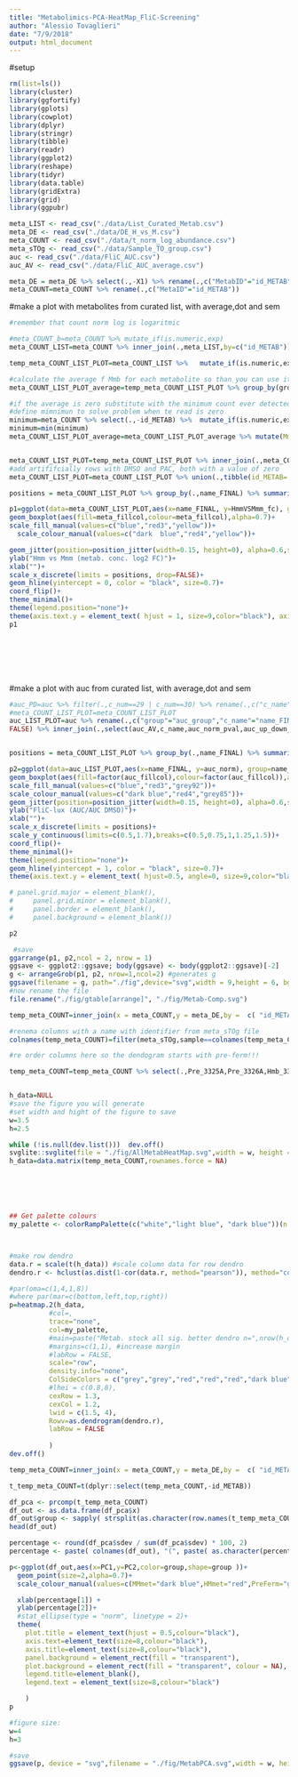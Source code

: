 ```yaml
---
title: "Metabolimics-PCA-HeatMap_FliC-Screening"
author: "Alessio Tovaglieri"
date: "7/9/2018"
output: html_document
---
```

#setup
```r
rm(list=ls())
library(cluster)
library(ggfortify)
library(gplots)
library(cowplot)
library(dplyr)
library(stringr)
library(tibble)
library(readr)
library(ggplot2)
library(reshape)
library(tidyr)
library(data.table)
library(gridExtra)
library(grid)
library(ggpubr)
```

```r
meta_LIST <- read_csv("./data/List_Curated_Metab.csv")
meta_DE <- read_csv("./data/DE_H_vs_M.csv")
meta_COUNT <- read_csv("./data/t_norm_log_abundance.csv")
meta_sTOg <- read_csv("./data/Sample_TO_group.csv")
auc <- read_csv("./data/FliC_AUC.csv")
auc_AV <- read_csv("./data/FliC_AUC_average.csv")

meta_DE = meta_DE %>% select(.,-X1) %>% rename(.,c("MetabID"="id_METAB"))
meta_COUNT=meta_COUNT %>% rename(.,c("MetaID"="id_METAB"))
```



#make a plot with metabolites from curated list, with average,dot and sem
```r
#remember that count norm log is logaritmic

#meta_COUNT_b=meta_COUNT %>% mutate_if(is.numeric,exp)
meta_COUNT_LIST=meta_COUNT %>% inner_join(.,meta_LIST,by=c("id_METAB"))

temp_meta_COUNT_LIST_PLOT=meta_COUNT_LIST %>%   mutate_if(is.numeric,exp) %>% select(.,'3317A','3318A','3319A','3320A','3321A','3322A','3325A','3326A',id_METAB,name_FINAL) %>% gather(.,key=sample,value=count,-id_METAB,-name_FINAL) %>% inner_join(x = .,y = meta_sTOg,by =  c( "sample")) 

#calculate the average f Mmb for each metabolite so than you can use it to normalise and calculate Hmm vs Mmm for each metabolit for the plot
meta_COUNT_LIST_PLOT_average=temp_meta_COUNT_LIST_PLOT %>% group_by(group,id_METAB,name_FINAL) %>% summarise(.,count_mean=mean(count)) %>% spread(.,key=group,value=count_mean) %>% select(., id_METAB,name_FINAL,Mmb_stock_100) %>% rename(.,c("Mmb_stock_100"="Mmb_average"))

#if the average is zero substitute with the minimum count ever detected in all metabolites
#define mimnimun to solve problem when te read is zero
minimum=meta_COUNT %>% select(.,-id_METAB) %>%  mutate_if(is.numeric,exp)
minimum=min(minimum)
meta_COUNT_LIST_PLOT_average=meta_COUNT_LIST_PLOT_average %>% mutate(Mmb_average=ifelse(Mmb_average==0,minimum,Mmb_average))


meta_COUNT_LIST_PLOT=temp_meta_COUNT_LIST_PLOT %>% inner_join(.,meta_COUNT_LIST_PLOT_average, by=c("name_FINAL","id_METAB")) %>% filter(.,group=="Hmb_stock_100") %>% mutate(.,HmmVSMmm_fc=count/Mmb_average) %>% select(.,-count,-Mmb_average) %>% mutate_if(is.numeric,log2) %>% arrange(.,desc(HmmVSMmm_fc)) %>% mutate(.,meta_fillcol=ifelse(HmmVSMmm_fc>0,"dark red","dark blue")) 
#add artififcially rows with DMSO and PAC, both with a value of zero
meta_COUNT_LIST_PLOT=meta_COUNT_LIST_PLOT %>% union(.,tibble(id_METAB= c("u","u","u","u","u","u"),name_FINAL=c("PAC","PAC","PAC","DMSO","DMSO","DMSO"),sample= c("u","u","u","u","u","u"),group= c("u","u","u","u","u","u"),name= c("u","u","u","u","u","u"),HmmVSMmm_fc= c(0,0,0,0,0,0),meta_fillcol= c("u","u","u","u","u","u") ) ) %>% mutate(.,HmmVSMmm_fc=ifelse(HmmVSMmm_fc==0,NA,HmmVSMmm_fc))

positions = meta_COUNT_LIST_PLOT %>% group_by(.,name_FINAL) %>% summarise(HmmVSMmm_fc=mean(HmmVSMmm_fc)) %>% arrange(desc(HmmVSMmm_fc)) %>% pull(var = name_FINAL) %>% unique(.)

p1=ggplot(data=meta_COUNT_LIST_PLOT,aes(x=name_FINAL, y=HmmVSMmm_fc), group=name)+
geom_boxplot(aes(fill=meta_fillcol,colour=meta_fillcol),alpha=0.7)+
scale_fill_manual(values=c("blue","red3","yellow"))+
  scale_colour_manual(values=c("dark  blue","red4","yellow"))+

geom_jitter(position=position_jitter(width=0.15, height=0), alpha=0.6,size=0.6,color=meta_COUNT_LIST_PLOT$meta_fillcol)+
ylab("Hmm vs Mmm (metab. conc. log2 FC)")+
xlab("")+
scale_x_discrete(limits = positions, drop=FALSE)+
geom_hline(yintercept = 0, color = "black", size=0.7)+
coord_flip()+
theme_minimal()+
theme(legend.position="none")+
theme(axis.text.y = element_text( hjust = 1, size=9,color="black"), axis.title=element_text(size=10,face="bold"),panel.grid.minor = element_blank())
p1








```


#make a plot with auc from curated list, with average,dot and sem
```r
#auc_PD=auc %>% filter(.,c_num==29 | c_num==30) %>% rename(.,c("c_name"="name_FINAL"))
#meta_COUNT_LIST_PLOT=meta_COUNT_LIST_PLOT
auc_LIST_PLOT=auc %>% rename(.,c("group"="auc_group","c_name"="name_FINAL"))   %>% filter(.,pathogen !=0) %>% filter(.,c_num !=31) %>% inner_join(.,unique(select(meta_COUNT_LIST_PLOT,name_FINAL)),by=c("name_FINAL"),copy =
FALSE) %>% inner_join(.,select(auc_AV,c_name,auc_norm_pval,auc_up_down_ns),by=c("name_FINAL"="c_name")) %>% filter(., auc_up_down_ns==0 | auc_up_down_ns==-1 | auc_up_down_ns==1) %>% mutate(.,auc_fillcol=ifelse(auc_up_down_ns==1,"dark red","grey60")) %>% mutate(.,auc_fillcol=ifelse(auc_up_down_ns==-1,"dark blue",auc_fillcol))


positions = meta_COUNT_LIST_PLOT %>% group_by(.,name_FINAL) %>% summarise(HmmVSMmm_fc=mean(HmmVSMmm_fc)) %>% arrange(desc(HmmVSMmm_fc)) %>% pull(var = name_FINAL) %>% unique(.)

p2=ggplot(data=auc_LIST_PLOT,aes(x=name_FINAL, y=auc_norm), group=name_FINAL)+
geom_boxplot(aes(fill=factor(auc_fillcol),colour=factor(auc_fillcol)),alpha=0.7)+
scale_fill_manual(values=c("blue","red3","grey92"))+
scale_colour_manual(values=c("dark blue","red4","grey85"))+
geom_jitter(position=position_jitter(width=0.15, height=0), alpha=0.6,size=0.6,colour=auc_LIST_PLOT$auc_fillcol)+
ylab("FliC-lux (AUC/AUC DMSO)")+
xlab("")+
scale_x_discrete(limits = positions)+
scale_y_continuous(limits=c(0.5,1.7),breaks=c(0.5,0.75,1,1.25,1.5))+
coord_flip()+
theme_minimal()+
theme(legend.position="none")+
geom_hline(yintercept = 1, color = "black", size=0.7)+
theme(axis.text.y = element_text( hjust=0.5, angle=0, size=9,color="black"), axis.title=element_text(size=10,face="bold"),panel.grid.minor = element_blank())

# panel.grid.major = element_blank(),
#     panel.grid.minor = element_blank(),
#     panel.border = element_blank(),
#     panel.background = element_blank())

p2


```

```r
 #save
ggarrange(p1, p2,ncol = 2, nrow = 1)
ggsave <- ggplot2::ggsave; body(ggsave) <- body(ggplot2::ggsave)[-2]
g <- arrangeGrob(p1, p2, nrow=1,ncol=2) #generates g
ggsave(filename = g, path="./fig",device="svg",width = 9,height = 6, bg = "transparent")
#now rename the file
file.rename("./fig/gtable[arrange]", "./fig/Metab-Comp.svg")
```






```r
temp_meta_COUNT=inner_join(x = meta_COUNT,y = meta_DE,by =  c( "id_METAB"))  %>% column_to_rownames(.,var = 'id_METAB') %>% select(.,'3317A','3318A','3319A','3320A','3321A','3322A','3325A','3326A')

#renema columns with a name with identifier from meta_sTOg file
colnames(temp_meta_COUNT)=filter(meta_sTOg,sample==colnames(temp_meta_COUNT)) %>% pull(.,name)

#re order columns here so the dendogram starts with pre-ferm!!!

temp_meta_COUNT=temp_meta_COUNT %>% select(.,Pre_3325A,Pre_3326A,Hmb_3317A,Hmb_3318A,Hmb_3319A,Mmb_3320A,Mmb_3321A,Mmb_3322A) %>% dplyr::rename(.,P_25=Pre_3325A,P_26=Pre_3326A,H_17=Hmb_3317A,H_18=Hmb_3318A,H_19=Hmb_3319A,M_20=Mmb_3320A,M_21=Mmb_3321A,M_22=Mmb_3322A)


h_data=NULL
#save the figure you will generate
#set width and hight of the figure to save
w=3.5
h=2.5

while (!is.null(dev.list()))  dev.off()
svglite::svglite(file = "./fig/AllMetabHeatMap.svg",width = w, height = h,bg = "transparent",pointsize = 8)
h_data=data.matrix(temp_meta_COUNT,rownames.force = NA)






## Get palette colours
my_palette <- colorRampPalette(c("white","light blue", "dark blue"))(n = 20)



#make row dendro
data.r = scale(t(h_data)) #scale column data for row dendro
dendro.r <- hclust(as.dist(1-cor(data.r, method="pearson")), method="complete")

#par(oma=c(1,4,1,8))
#where par(mar=c(bottom,left,top,right))
p=heatmap.2(h_data,
          #col=,
          trace="none", 
          col=my_palette, 
          #main=paste("Metab. stock all sig. better dendro n=",nrow(h_data)),
          #margins=c(1,1), #increase margin
          #labRow = FALSE,
          scale="row",
          density.info="none",
          ColSideColors = c("grey","grey","red","red","red","dark blue","dark blue","dark blue"),
          #lhei = c(0.8,8),
          cexRow = 1.3,
          cexCol = 1.2,
          lwid = c(1.5, 4),
          Rowv=as.dendrogram(dendro.r), 
          labRow = FALSE
          
          )
dev.off()

```


```r

temp_meta_COUNT=inner_join(x = meta_COUNT,y = meta_DE,by =  c( "id_METAB"))  %>%  select(.,id_METAB,'3317A','3318A','3319A','3320A','3321A','3322A','3325A','3326A') %>% dplyr::rename(.,PreFerm_25='3325A',PreFerm_26='3326A',HMmet_17='3317A',HMmet_18='3318A',HMmet_19='3319A',MMmet_20='3320A',MMmet_21='3321A',MMmet_22='3322A')

t_temp_meta_COUNT=t(dplyr::select(temp_meta_COUNT,-id_METAB))

df_pca <- prcomp(t_temp_meta_COUNT)
df_out <- as.data.frame(df_pca$x)
df_out$group <- sapply( strsplit(as.character(row.names(t_temp_meta_COUNT)), "_"), "[[", 1 )
head(df_out)

percentage <- round(df_pca$sdev / sum(df_pca$sdev) * 100, 2)
percentage <- paste( colnames(df_out), "(", paste( as.character(percentage), "%", ")", sep="") )

p<-ggplot(df_out,aes(x=PC1,y=PC2,color=group,shape=group ))+
  geom_point(size=2,alpha=0.7)+ 
  scale_colour_manual(values=c(MMmet="dark blue",HMmet="red",PreFerm="grey"))+

  xlab(percentage[1]) + 
  ylab(percentage[2])+
  #stat_ellipse(type = "norm", linetype = 2)+
  theme(
    plot.title = element_text(hjust = 0.5,colour="black"),
    axis.text=element_text(size=8,colour="black"), 
    axis.title=element_text(size=8,colour="black"),
    panel.background = element_rect(fill = "transparent"),
    plot.background = element_rect(fill = "transparent", colour = NA),
    legend.title=element_blank(),
    legend.text = element_text(size=8,colour="black")

    ) 
p

```

```r
#figure size:
w=4
h=3

#save 
ggsave(p, device = "svg",filename = "./fig/MetabPCA.svg",width = w, height = h, bg = "transparent")


```
